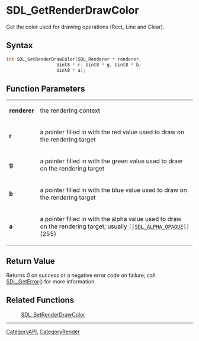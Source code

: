 = SDL_GetRenderDrawColor =

Get the color used for drawing operations (Rect, Line and Clear).

== Syntax ==

<syntaxhighlight lang='c'>
int SDL_GetRenderDrawColor(SDL_Renderer * renderer,
                   Uint8 * r, Uint8 * g, Uint8 * b,
                   Uint8 * a);
</syntaxhighlight>

== Function Parameters ==

{|
|'''renderer'''
|the rendering context
|-
|'''r'''
|a pointer filled in with the red value used to draw on the rendering target
|-
|'''g'''
|a pointer filled in with the green value used to draw on the rendering target
|-
|'''b'''
|a pointer filled in with the blue value used to draw on the rendering target
|-
|'''a'''
|a pointer filled in with the alpha value used to draw on the rendering target; usually <code>[[[[SDL_ALPHA_OPAQUE]]]]</code> (255)
|}

== Return Value ==

Returns 0 on success or a negative error code on failure; call
[[SDL_GetError]]() for more information.



== Related Functions ==

:[[SDL_SetRenderDrawColor]]

----
[[CategoryAPI]], [[CategoryRender]]


